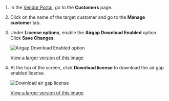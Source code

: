 1. In the [Vendor Portal](https://vendor.replicated.com), go to the **Customers** page.

1. Click on the name of the target customer and go to the **Manage customer** tab.

1. Under **License options**, enable the **Airgap Download Enabled** option. Click **Save Changes**.

     ![Airgap Download Enabled option](/images/airgap-download-enabled.png)

     [View a larger version of this image](/images/airgap-download-enabled.png)

1. At the top of the screen, click **Download license** to download the air gap enabled license.

     ![Download air gap license](/images/download-airgap-license.png)

     [View a larger version of this image](/images/download-airgap-license.png)